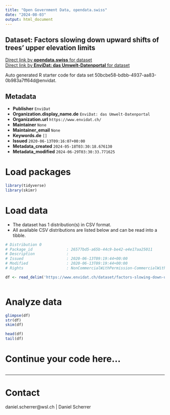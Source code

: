 ```yaml
---
title: "Open Government Data, opendata.swiss"
date: "2024-08-03"
output: html_document
---
```


## Dataset: Factors slowing down upward shifts of trees’ upper elevation limits



[Direct link by **opendata.swiss** for dataset](https://opendata.swiss/de/dataset/factors-slowing-down-upward-shifts-of-trees-upper-elevation-limits)<br>
[Direct link by **EnviDat: das Umwelt-Datenportal** for dataset](https://www.envidat.ch/#/metadata/factors-slowing-down-upward-shifts-of-trees-upper-elevation-limits)

Auto generated R starter code for data set 50bcbe58-bdbb-4937-aa83-0b983a7ff64d@envidat.

## Metadata

- **Publisher** `EnviDat`
- **Organization.display_name.de** `EnviDat: das Umwelt-Datenportal`
- **Organization.url** `https://www.envidat.ch/`
- **Maintainer** `None`
- **Maintainer_email** `None`
- **Keywords.de** `[]`
- **Issued** `2020-06-13T09:16:07+00:00`
- **Metadata_created** `2024-05-18T03:30:18.676130`
- **Metadata_modified** `2024-06-29T03:30:33.771625`


# Load packages

```r

library(tidyverse)
library(skimr)

```

# Load data

-   The dataset has 1 distribution(s) in CSV format.
-   All available CSV distributions are listed below and can be read into a tibble.

```r

# Distribution 0
# Package_id               : 26577bd5-a65b-44c9-be42-e4e17aa25011
# Description              : 
# Issued                   : 2020-06-13T09:19:44+00:00
# Modified                 : 2020-06-13T09:19:44+00:00
# Rights                   : NonCommercialWithPermission-CommercialWithPermission-ReferenceRequired

df <- read_delim('https://www.envidat.ch/dataset/factors-slowing-down-upward-shifts-of-trees-upper-elevation-limits/resource/cbd5e811-0e38-45ed-b00e-fe7a86ed88db')



```

# Analyze data

```r

glimpse(df)
str(df)
skim(df)

head(df)
tail(df)

```

# Continue your code here...

```r

```

------------------------------------------------------------------------

# Contact

daniel.scherrer@wsl.ch | Daniel Scherrer
